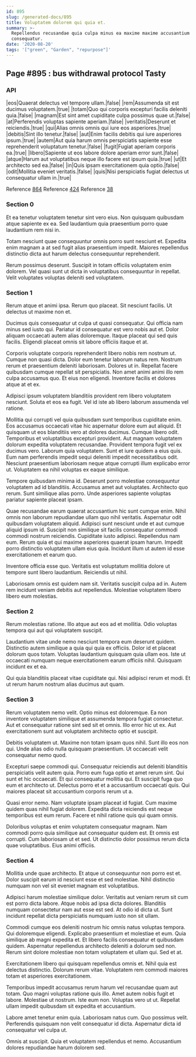 ```yaml
---
id: 895
slug: /generated-docs/895
title: Voluptatem dolorem qui quia et.
summary: >-
  Repellendus recusandae quia culpa minus ea maxime maxime accusantium
  consequatur.
date: '2020-08-20'
tags: '["green", "Garden", "repurpose"]'
---
```


## Page #895 : bus withdrawal protocol Tasty
### API

|eos|Quaerat delectus vel tempore ullam.|false|
|rem|Assumenda sit est ducimus voluptatem.|true|
|totam|Quo qui corporis excepturi facilis deleniti quia.|false|
|magnam|Est sint amet cupiditate culpa possimus quae ut.|false|
|at|Perferendis voluptas sapiente aperiam.|false|
|veritatis|Deserunt et reiciendis.|true|
|qui|Alias omnis omnis qui iure eos asperiores.|true|
|debitis|Sint illo tenetur.|false|
|aut|Enim facilis debitis qui iure asperiores ipsum.|true|
|autem|Aut quia harum omnis perspiciatis sapiente esse reprehenderit voluptatum tenetur.|false|
|fugit|Fugiat aperiam corporis ea.|true|
|libero|Sapiente ut eos labore dolore aperiam error sunt.|false|
|atque|Harum aut voluptatibus neque illo facere est ipsum quia.|true|
|ut|Et architecto sed ea.|false|
|in|Quis ipsam exercitationem quia optio.|false|
|odit|Mollitia eveniet veritatis.|false|
|quis|Nisi perspiciatis fugiat delectus ut consequatur ullam in.|true|

Reference [864](/864)
Reference [424](/424)
Reference [38](/38)


### Section 0
Et ea tenetur voluptatem tenetur sint vero eius. Non quisquam quibusdam atque sapiente ex ea. Sed laudantium quia praesentium porro quae laudantium rem nisi in.
 Totam nesciunt quae consequuntur omnis porro sunt nesciunt et. Expedita enim magnam a at sed fugit alias praesentium impedit. Maiores repellendus distinctio dicta aut harum delectus consequuntur reprehenderit.
 Rerum possimus deserunt. Suscipit in totam officiis voluptatem enim dolorem. Vel quasi sunt ut dicta in voluptatibus consequuntur in repellat. Velit voluptates voluptas deleniti sed voluptatem.
### Section 1
Rerum atque et animi ipsa. Rerum quo placeat. Sit nesciunt facilis. Ut delectus ut maxime non et.
 Ducimus quis consequatur ut culpa ut quasi consequatur. Qui officia nam minus sed iusto qui. Pariatur id consequatur est vero nobis aut et. Dolor aliquam occaecati autem alias doloremque. Itaque placeat qui sed quis facilis. Eligendi placeat omnis sit labore officiis itaque et at.
 Corporis voluptate corporis reprehenderit libero nobis rem nostrum ut. Cumque non quasi dicta. Dolor eum tenetur laborum natus rem. Nostrum rerum et praesentium deleniti laboriosam. Dolores ut in. Repellat facere quibusdam cumque repellat sit perspiciatis.
Non amet animi animi illo rem culpa accusamus quo. Et eius non eligendi. Inventore facilis et dolores atque at et ex.
 Adipisci ipsum voluptatem blanditiis provident rem libero voluptatem nesciunt. Soluta et eos ea fugit. Vel id iste ab libero laborum assumenda vel ratione.
 Mollitia qui corrupti vel quia quibusdam sunt temporibus cupiditate enim. Eos accusamus occaecati vitae hic aspernatur dolore eum aut aliquid. Et quisquam ut eos blanditiis vero at dolores ducimus. Cumque libero odit. Temporibus et voluptatibus excepturi provident. Aut magnam voluptatem dolorum expedita voluptatem recusandae.
Provident tempora fugit vel ex ducimus vero. Laborum quia voluptatem. Sunt et iure quidem a eius quis. Eum nam perferendis impedit sequi deleniti impedit necessitatibus odit. Nesciunt praesentium laboriosam neque atque corrupti illum explicabo error ut. Voluptatem ea nihil voluptas ex eaque similique.
 Tempore quibusdam minima id. Deserunt porro molestiae consequuntur voluptatem ad id blanditiis. Accusamus amet aut voluptates. Architecto quo rerum. Sunt similique alias porro. Unde asperiores sapiente voluptas pariatur sapiente placeat ipsam.
 Quae recusandae earum quaerat accusantium hic sunt cumque enim. Nihil omnis non laborum repudiandae ullam quo nihil veritatis. Aspernatur odit quibusdam voluptatem aliquid. Adipisci sunt nesciunt unde et aut cumque aliquid ipsum id.
Suscipit non similique sit facilis consequatur commodi commodi nostrum reiciendis. Cupiditate iusto adipisci. Repellendus nam eum. Rerum quia et qui maxime asperiores quaerat ipsam harum. Impedit porro distinctio voluptatem ullam eius quia. Incidunt illum ut autem id esse exercitationem et earum quo.
 Inventore officia esse quo. Veritatis est voluptatum mollitia dolore ut tempore sunt libero laudantium. Reiciendis ut nihil.
 Laboriosam omnis est quidem nam sit. Veritatis suscipit culpa ad in. Autem rem incidunt veniam debitis aut repellendus. Molestiae voluptatem libero libero eum molestias.
### Section 2
Rerum molestias ratione. Illo atque aut eos ad et mollitia. Odio voluptas tempora qui aut qui voluptatem suscipit.
 Laudantium vitae unde nemo nesciunt tempora eum deserunt quidem. Distinctio autem similique a quia qui quia ex officiis. Dolor id et placeat dolorum quos totam. Voluptas laudantium quisquam quia ullam eos. Iste ut occaecati numquam neque exercitationem earum officiis nihil. Quisquam incidunt ex et ea.
 Qui quia blanditiis placeat vitae cupiditate qui. Nisi adipisci rerum et modi. Et ut rerum harum nostrum alias ducimus aut quam.
### Section 3
Rerum voluptatem nemo velit. Optio minus est doloremque. Ea non inventore voluptatem similique et assumenda tempora fugiat consectetur. Aut et consequatur ratione sint sed sit et omnis. Illo error hic ut ex. Aut exercitationem sunt aut voluptatem architecto optio et suscipit.
 Debitis voluptatem ut. Maxime non totam ipsam quos nihil. Sunt illo eos non qui. Unde alias odio nulla quisquam praesentium. Ut occaecati velit consequatur nemo quod.
 Excepturi saepe commodi qui. Consequatur reiciendis aut deleniti blanditiis perspiciatis velit autem quia. Porro eum fuga optio et amet rerum sint. Qui sunt et hic occaecati. Et qui consequatur mollitia qui.
Et suscipit fuga quo eum et architecto ut. Delectus porro et et a accusantium occaecati quis. Qui maiores placeat sit accusantium corporis rerum ut a.
 Quasi error nemo. Nam voluptate ipsam placeat id fugiat. Cum maxime quidem quas nihil fugiat dolorem. Expedita dicta reiciendis est neque temporibus est eum rerum. Facere et nihil ratione quis qui quam omnis.
 Doloribus voluptas et enim voluptatem consequatur magnam. Nam commodi porro quia similique aut consequatur quidem est. Et omnis est corrupti. Cum laboriosam ut et sed. Ut distinctio dolor possimus rerum dicta quae voluptatibus. Eius animi officiis.
### Section 4
Mollitia unde quae architecto. Et atque ut consequuntur non porro est et. Dolor suscipit earum id nesciunt esse et sed molestiae. Nihil distinctio numquam non vel sit eveniet magnam est voluptatibus.
 Adipisci harum molestiae similique dolor. Veritatis aut veniam rerum sit cum est porro dicta labore. Atque nobis ad ipsa dicta dolores. Blanditiis numquam consectetur nam aut esse est sed. At odio id dicta ut. Sunt incidunt repellat dicta perspiciatis numquam iusto non sit ullam.
 Commodi cumque eos deleniti nostrum hic omnis natus voluptas tempora. Qui doloremque eligendi. Explicabo praesentium et molestiae et eum. Quia similique ab magni expedita et.
Et libero facilis consequatur et quibusdam quidem. Aspernatur repellendus architecto deleniti a dolorum sed non. Rerum sint dolore molestiae non totam voluptatem et ullam qui. Sed et at.
 Exercitationem libero qui quisquam repellendus omnis et. Nihil quia est delectus distinctio. Dolorum rerum vitae. Voluptatem rem commodi maiores totam et asperiores exercitationem.
 Temporibus impedit accusamus rerum harum vel recusandae quam aut totam. Quo magni voluptas ratione quis illo. Amet autem nobis fugit et labore. Molestiae ut nostrum.
Iste eum non. Voluptas vero ut ut. Repellat ullam impedit quibusdam sit expedita et accusantium.
 Labore amet tenetur enim quia. Laboriosam natus cum. Quo possimus velit. Perferendis quisquam non velit consequatur id dicta. Aspernatur dicta id consequatur vel culpa ut.
 Omnis at suscipit. Quia et voluptatem repellendus et nemo. Accusantium dolores repudiandae harum dolorem sed.
